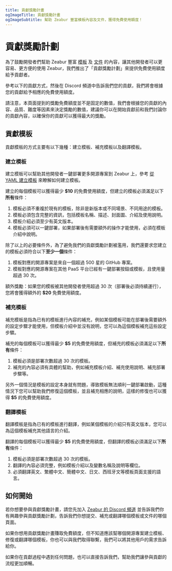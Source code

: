 ```yaml
---
title: 貢獻獎勵計畫
ogImageTitle: 貢獻獎勵計畫
ogImageSubtitle: 幫助 Zeabur 豐富模板內容及文件，獲得免費使用額度！
---
```


# 貢獻獎勵計劃

為了鼓勵開發者們幫助 Zeabur 豐富 [模板](https://zeabur.com/templates) 及 [文件](https://zeabur.com/docs) 的內容，讓其他開發者可以更容易、更方便的使用 Zeabur，我們推出了「貢獻獎勵計劃」來提供免費使用額度給予貢獻者。

參考以下的貢獻方式，然後在 Discord 頻道中告訴我們您的貢獻，我們將會根據您的貢獻給予相應的免費使用額度。

請注意，本頁面提到的獎勵免費額度並不是固定的數值，我們會根據您的貢獻的內容、品質、難度等因素來決定獎勵的數值，建議你可以在開始貢獻前和我們討論你的貢獻內容，以確保你的貢獻可以獲得最大的獎勵。

## 貢獻模板

貢獻模板的方式主要有以下幾種：建立模板、補充模板以及翻譯模板。

### 建立模板

建立模板可以幫助其他開發者一鍵部署更多開源專案到 Zeabur 上，參考 [從 YAML 建立模板](../template/template-in-code) 來瞭解如何建立模板。

建立的每個模板可以獲得最少 **$10** 的免費使用額度，但建立的模板必須滿足以下**所有**條件：

1. 模板必須不重複於現有的模板，除非是新版本或不同場景、不同用途的模板。
2. 模板必須包含完整的資訊，包括模板名稱、描述、封面圖、介紹及使用說明。
3. 模板介紹必須至少有英文版本。
4. 模板必須可以一鍵部署，如果部署後有需要額外的操作才能使用，必須在模板介紹中說明。

除了以上的必要條件外，為了避免我們的貢獻獎勵計劃被濫用，我們還要求您建立的模板必須符合以下**至少一個**條件：

1. 模板對應的開源專案是來自一個超過 500 星的 GitHub 專案。
2. 模板對應的開源專案在其他 PaaS 平台已經有一鍵部署按鈕或模板，且使用量超過 30 次。

額外獎勵：如果您的模板被其他開發者使用超過 30 次（部署後必須持續運行），您將會獲得額外的 **$20** 免費使用額度。

### 補充模板

補充模板是指為已有的模板進行內容的補充，例如某個模板可能在部署後需要額外的設定步驟才能使用，但模板介紹中並沒有說明，您可以為這個模板補充這些設定步驟。

補充的每個模板可以獲得最少 **$5** 的免費使用額度，但補充的模板必須滿足以下**所有**條件：

1. 模板必須是部署次數超過 30 次的模板。
2. 補充的內容必須有具體的幫助，例如補充模板介紹、補充使用說明、補充部署步驟等。

另外一個情況是模板的設定本身就有問題，導致模板無法順利一鍵部署啟動，這種情況下您可以幫助我們修復這個模板，並且補充相應的說明，這樣的修復也可以獲得 **$5** 的免費使用額度。

### 翻譯模板

翻譯模板是指為已有的模板進行翻譯，例如某個模板的介紹只有英文版本，您可以為這個模板補充其他語言的介紹。

翻譯的每個模板可以獲得最少 **$5** 的免費使用額度，但翻譯的模板必須滿足以下**所有**條件：

1. 模板必須是部署次數超過 30 次的模板。
2. 翻譯的內容必須完整，例如模板介紹以及變數名稱及說明等欄位。
3. 必須翻譯英文、繁體中文、簡體中文、日文、西班牙文等模板頁面支援的語言。

## 如何開始

若你想要參與貢獻獎勵計畫，請您先加入 [Zeabur 的 Discord 頻道](https://zeabur.com/dc) 並告訴我們你有興趣參與貢獻獎勵計劃，告訴我們你想提交、補充或翻譯哪個模板或文件的哪個頁面。

如果你想用貢獻獎勵計畫賺取免費額度，但不知道應該幫哪個開源專案建立模板、修復或翻譯哪個模板，你也可以與我們取得聯繫，我們可以將其他用戶的需求告訴給你。

如果你在貢獻過程中遇到任何問題，也可以直接告訴我們，幫助我們讓參與貢獻的流程更加順暢。

